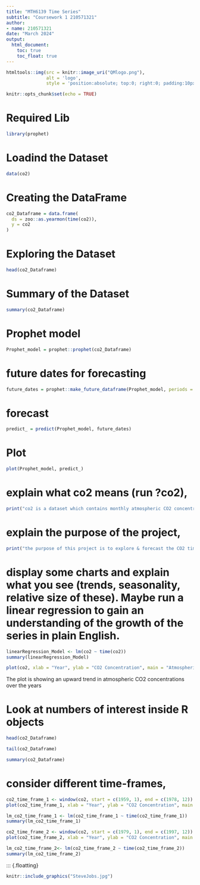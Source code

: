 ```yaml
---
title: "MTH6139 Time Series"
subtitle: "Coursework 1 210571321"
author:
- name: 210571321
date: "March 2024"
output:
  html_document:
    toc: true
    toc_float: true
---
```


```r
htmltools::img(src = knitr::image_uri("QMlogo.png"), 
               alt = 'logo', 
               style = 'position:absolute; top:0; right:0; padding:10px; width:30%;')
```

```r
knitr::opts_chunk$set(echo = TRUE)
```

# Required Lib
```r
library(prophet)
```

# Loadind the Dataset
```r
data(co2)
```

# Creating the DataFrame
```r
co2_Dataframe = data.frame(
  ds = zoo::as.yearmon(time(co2)),
  y = co2
)
```

# Exploring the Dataset
```r
head(co2_Dataframe)
```

# Summary of the Dataset
```r
summary(co2_Dataframe)
```

# Prophet model
```r
Prophet_model = prophet::prophet(co2_Dataframe)
```
# future dates for forecasting 
```r
future_dates = prophet::make_future_dataframe(Prophet_model, periods = 8, freq = "quarter")
```

# forecast
```r
predict_ = predict(Prophet_model, future_dates)
```

# Plot 
```r
plot(Prophet_model, predict_)
```

# explain what co2 means (run ?co2),
```r
print("co2 is a dataset which contains monthly atmospheric CO2 concentrations derived from measurements at the Mauna Loa Observatory & it contains data from 1959 to 1997.")
```

# explain the purpose of the project,
```r
print("the purpose of this project is to explore & forecast the CO2 time series using Meta's Prophet forecasting system.")
```

# display some charts and explain what you see (trends, seasonality, relative size of these). Maybe run a linear regression to gain an understanding of the growth of the series in plain English.
```r
linearRegression_Model <- lm(co2 ~ time(co2))
summary(linearRegression_Model)
```

```r
plot(co2, xlab = "Year", ylab = "CO2 Concentration", main = "Atmospheric CO2 Concentrations")
```

The plot is showing an upward trend in atmospheric CO2 concentrations over the years

# Look at numbers of interest inside R objects
```r
head(co2_Dataframe)
```
```r
tail(co2_Dataframe)
```

```r
summary(co2_Dataframe)
```
# consider different time-frames,
```r
co2_time_frame_1 <- window(co2, start = c(1959, 1), end = c(1978, 12))
plot(co2_time_frame_1, xlab = "Year", ylab = "CO2 Concentration", main = "Atmospheric CO2 Concentrations (1959-1978)")
```

```r
lm_co2_time_frame_1 <- lm(co2_time_frame_1 ~ time(co2_time_frame_1))
summary(lm_co2_time_frame_1)
```

```r
co2_time_frame_2 <- window(co2, start = c(1979, 1), end = c(1997, 12))
plot(co2_time_frame_2, xlab = "Year", ylab = "CO2 Concentration", main = "Atmospheric CO2 Concentrations (1979-1997)")
```
```r
lm_co2_time_frame_2<- lm(co2_time_frame_2 ~ time(co2_time_frame_2))
summary(lm_co2_time_frame_2)
```

::: {.floatting}
```r
knitr::include_graphics("SteveJobs.jpg")
```

